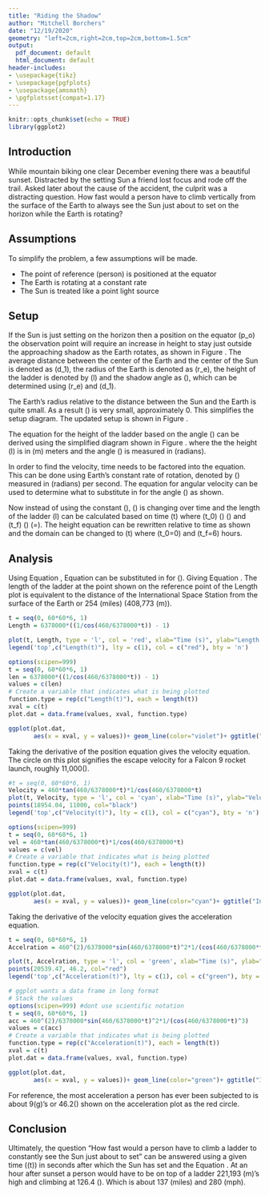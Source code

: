 ```yaml
---
title: "Riding the Shadow"
author: "Mitchell Borchers"
date: "12/19/2020"
geometry: "left=2cm,right=2cm,top=2cm,bottom=1.5cm"
output:
  pdf_document: default
  html_document: default
header-includes:
- \usepackage{tikz}
- \usepackage{pgfplots}
- \usepackage{amsmath}
- \pgfplotsset{compat=1.17}
---
```


```r
knitr::opts_chunk$set(echo = TRUE)
library(ggplot2)
```

## Introduction
While mountain biking one clear December evening there was a beautiful sunset. Distracted by the setting Sun a friend lost focus and rode off the trail. Asked later about the cause of the accident, the culprit was a distracting question. How fast would a person have to climb vertically from the surface of the Earth to always see the Sun just about to set on the horizon while the Earth is rotating?

## Assumptions
To simplify the problem, a few assumptions will be made.

  *   The point of reference (person) is positioned at the equator  
  *   The Earth is rotating at a constant rate  
  *   The Sun is treated like a point light source

\begin{figure}
\begin{center}
\tikzset{every picture/.style={line width=0.75pt}}  

\begin{tikzpicture}[x=0.75pt,y=0.75pt,yscale=-1,xscale=1]
%uncomment if require: \path (0,363);

%Shape: Arc [id:dp5979442796737424] 
\draw  [draw opacity=0][fill={rgb, 255:red, 155; green, 155; blue, 155 }  ,fill opacity=1 ] (142.96,213.96) .. controls (144.24,216.21) and (144.97,218.75) .. (144.97,221.44) -- (126.5,221.44) -- cycle ; \draw  [color={rgb, 255:red, 0; green, 0; blue, 0 }  ,draw opacity=1 ] (142.96,213.96) .. controls (144.24,216.21) and (144.97,218.75) .. (144.97,221.44) ;
%Straight Lines [id:da10895072412186346] 
\draw [color={rgb, 255:red, 0; green, 0; blue, 0 }  ,draw opacity=1 ]   (387.14,221.44) -- (126.5,221.44) ;
\draw [shift={(126.5,221.44)}, rotate = 180] [color={rgb, 255:red, 0; green, 0; blue, 0 }  ,draw opacity=1 ][fill={rgb, 255:red, 0; green, 0; blue, 0 }  ,fill opacity=1 ][line width=0.75]      (0, 0) circle [x radius= 3.35, y radius= 3.35]   ;
\draw [shift={(387.14,221.44)}, rotate = 180] [color={rgb, 255:red, 0; green, 0; blue, 0 }  ,draw opacity=1 ][fill={rgb, 255:red, 0; green, 0; blue, 0 }  ,fill opacity=1 ][line width=0.75]      (0, 0) circle [x radius= 3.35, y radius= 3.35]   ;
%Shape: Circle [id:dp7494036003123736] 
\draw  [color={rgb, 255:red, 0; green, 0; blue, 0 }  ,draw opacity=1 ] (267.58,221.44) .. controls (267.58,155.41) and (321.11,101.88) .. (387.14,101.88) .. controls (453.17,101.88) and (506.7,155.41) .. (506.7,221.44) .. controls (506.7,287.47) and (453.17,341) .. (387.14,341) .. controls (321.11,341) and (267.58,287.47) .. (267.58,221.44) -- cycle ;
%Straight Lines [id:da6159860195586249] 
\draw [color={rgb, 255:red, 0; green, 0; blue, 0 }  ,draw opacity=1 ] [dash pattern={on 0.84pt off 2.51pt}]  (387.14,101.88) -- (387.14,86) ;
\draw [shift={(387.14,86)}, rotate = 270] [color={rgb, 255:red, 0; green, 0; blue, 0 }  ,draw opacity=1 ][fill={rgb, 255:red, 0; green, 0; blue, 0 }  ,fill opacity=1 ][line width=0.75]      (0, 0) circle [x radius= 3.35, y radius= 3.35]   ;
\draw [shift={(387.14,101.88)}, rotate = 270] [color={rgb, 255:red, 0; green, 0; blue, 0 }  ,draw opacity=1 ][fill={rgb, 255:red, 0; green, 0; blue, 0 }  ,fill opacity=1 ][line width=0.75]      (0, 0) circle [x radius= 3.35, y radius= 3.35]   ;
%Straight Lines [id:da734083825946463] 
\draw [color={rgb, 255:red, 0; green, 0; blue, 0 }  ,draw opacity=1 ]   (126.5,221.44) -- (521.84,15.94) ;
\draw [shift={(524.5,14.56)}, rotate = 512.53] [fill={rgb, 255:red, 0; green, 0; blue, 0 }  ,fill opacity=1 ][line width=0.08]  [draw opacity=0] (10.72,-5.15) -- (0,0) -- (10.72,5.15) -- (7.12,0) -- cycle    ;
%Straight Lines [id:da8499549568646694] 
\draw [color={rgb, 255:red, 0; green, 0; blue, 0 }  ,draw opacity=1 ]   (387.14,221.44) -- (325.5,118) ;
\draw [shift={(325.5,118)}, rotate = 239.21] [color={rgb, 255:red, 0; green, 0; blue, 0 }  ,draw opacity=1 ][fill={rgb, 255:red, 0; green, 0; blue, 0 }  ,fill opacity=1 ][line width=0.75]      (0, 0) circle [x radius= 3.35, y radius= 3.35]   ;
\draw [shift={(387.14,221.44)}, rotate = 239.21] [color={rgb, 255:red, 0; green, 0; blue, 0 }  ,draw opacity=1 ][fill={rgb, 255:red, 0; green, 0; blue, 0 }  ,fill opacity=1 ][line width=0.75]      (0, 0) circle [x radius= 3.35, y radius= 3.35]   ;
%Shape: Arc [id:dp06307158422330672] 
\draw  [draw opacity=0][fill={rgb, 255:red, 155; green, 155; blue, 155 }  ,fill opacity=1 ] (378.5,205.56) .. controls (380.65,204.12) and (383.13,203.21) .. (385.82,203.02) -- (387.14,221.44) -- cycle ; \draw  [color={rgb, 255:red, 0; green, 0; blue, 0 }  ,draw opacity=1 ] (378.5,205.56) .. controls (380.65,204.12) and (383.13,203.21) .. (385.82,203.02) ;
%Straight Lines [id:da8602948959997141] 
\draw [color={rgb, 255:red, 0; green, 0; blue, 0 }  ,draw opacity=1 ]   (387.14,101.88) -- (387.14,221.44) ;
\draw [shift={(387.14,221.44)}, rotate = 90] [color={rgb, 255:red, 0; green, 0; blue, 0 }  ,draw opacity=1 ][fill={rgb, 255:red, 0; green, 0; blue, 0 }  ,fill opacity=1 ][line width=0.75]      (0, 0) circle [x radius= 3.35, y radius= 3.35]   ;
\draw [shift={(387.14,101.88)}, rotate = 90] [color={rgb, 255:red, 0; green, 0; blue, 0 }  ,draw opacity=1 ][fill={rgb, 255:red, 0; green, 0; blue, 0 }  ,fill opacity=1 ][line width=0.75]      (0, 0) circle [x radius= 3.35, y radius= 3.35]   ;
%Shape: Right Angle [id:dp8283873611803174] 
\draw   (330.66,127.62) -- (321.05,132.78) -- (315.88,123.16) ;
%Shape: Right Angle [id:dp8692075461903701] 
\draw   (387.14,210.8) -- (376.5,210.8) -- (376.5,221.44) ;

% Text Node
\draw (165,210) node  [font=\small,color={rgb, 255:red, 0; green, 0; blue, 0 }  ,opacity=1 ]  {$\alpha $};
% Text Node
\draw (126.5,236.44) node  [font=\small,color={rgb, 255:red, 0; green, 0; blue, 0 }  ,opacity=1 ]  {$Sun$};
% Text Node
\draw (250.58,235.44) node  [font=\small,color={rgb, 255:red, 0; green, 0; blue, 0 }  ,opacity=1 ]  {$d_{1}$};
% Text Node
\draw (401.14,161.66) node  [font=\small,color={rgb, 255:red, 0; green, 0; blue, 0 }  ,opacity=1 ]  {$r_{e}$};
% Text Node
\draw (387.14,235.44) node  [font=\small,color={rgb, 255:red, 0; green, 0; blue, 0 }  ,opacity=1 ]  {$Earth$};
% Text Node
\draw (402.14,91.88) node  [font=\small,color={rgb, 255:red, 0; green, 0; blue, 0 }  ,opacity=1 ]  {$l$};
% Text Node
\draw (377,179) node  [font=\small,color={rgb, 255:red, 0; green, 0; blue, 0 }  ,opacity=1 ]  {$\alpha $};
% Text Node
\draw (341.58,174) node  [font=\small,color={rgb, 255:red, 0; green, 0; blue, 0 }  ,opacity=1 ]  {$r_{e}$};
% Text Node
\draw (401.14,116.88) node  [font=\small,color={rgb, 255:red, 0; green, 0; blue, 0 }  ,opacity=1 ]  {$p_{o}$};


\end{tikzpicture}
\end{center}
\caption{Diagram of the line of the shadow cast by the Sun.}
\label{fig:simple}
\end{figure}

\newpage

## Setup
If the Sun is just setting on the horizon then a position on the equator \(p_o\) the observation point will require an increase in height to stay just outside the approaching shadow as the Earth rotates, as shown in Figure \ref{fig:simple}. The average distance between the center of the Earth and the center of the Sun is denoted as \(d_1\), the radius of the Earth is denoted as \(r_e\), the height of the ladder is denoted by \(l\)
and the shadow angle as \(\alpha\), which can be determined using \(r_e\) and \(d_1\).

\begin{align*}
\sin(\alpha) &= \frac{r_e}{d_1} \\
\alpha &= \sin^{-1}(\frac{r_e}{d_1}) \\
\alpha &\approx 0
\end{align*}

The Earth's radius relative to the distance between the Sun and the Earth is quite small. As a result \(\alpha\) is very small, approximately 0. This simplifies the setup diagram. The updated setup is shown in Figure \ref{fig:alpha}.

\begin{figure}
\begin{center}
\tikzset{every picture/.style={line width=0.75pt}}
\begin{tikzpicture}[x=0.75pt,y=0.75pt,yscale=-1,xscale=1]

%uncomment if require: \path (0,353); %set diagram left start at 0, and has height of 353

%Shape: Arc [id:dp6189110146389809] 
\draw  [draw opacity=0][fill={rgb, 255:red, 155; green, 155; blue, 155 }  ,fill opacity=1 ] (293.53,154.65) .. controls (293.54,154.65) and (293.56,154.65) .. (293.58,154.65) .. controls (303.72,154.65) and (312.38,160.86) .. (315.79,169.61) -- (293.58,177.88) -- cycle ; \draw  [color={rgb, 255:red, 0; green, 0; blue, 0 }  ,draw opacity=1 ] (293.53,154.65) .. controls (293.54,154.65) and (293.56,154.65) .. (293.58,154.65) .. controls (303.72,154.65) and (312.38,160.86) .. (315.79,169.61) ;
%Shape: Circle [id:dp9427194203411393] 
\draw  [color={rgb, 255:red, 0; green, 0; blue, 0 }  ,draw opacity=1 ] (222.46,177.88) .. controls (222.46,138.6) and (254.3,106.76) .. (293.58,106.76) .. controls (332.86,106.76) and (364.7,138.6) .. (364.7,177.88) .. controls (364.7,217.16) and (332.86,249) .. (293.58,249) .. controls (254.3,249) and (222.46,217.16) .. (222.46,177.88) -- cycle ;
%Straight Lines [id:da8476482622829371] 
\draw [color={rgb, 255:red, 0; green, 0; blue, 0 }  ,draw opacity=1 ]   (293.58,106.76) -- (293.58,177.88) ;
\draw [shift={(293.58,177.88)}, rotate = 90] [color={rgb, 255:red, 0; green, 0; blue, 0 }  ,draw opacity=1 ][fill={rgb, 255:red, 0; green, 0; blue, 0 }  ,fill opacity=1 ][line width=0.75]      (0, 0) circle [x radius= 3.35, y radius= 3.35]   ;
\draw [shift={(293.58,106.76)}, rotate = 90] [color={rgb, 255:red, 0; green, 0; blue, 0 }  ,draw opacity=1 ][fill={rgb, 255:red, 0; green, 0; blue, 0 }  ,fill opacity=1 ][line width=0.75]      (0, 0) circle [x radius= 3.35, y radius= 3.35]   ;
%Straight Lines [id:da6975926883679724] 
\draw [color={rgb, 255:red, 0; green, 0; blue, 0 }  ,draw opacity=1 ]   (465.5,106.76) -- (147.5,106.76) ;
\draw [shift={(468.5,106.76)}, rotate = 180] [fill={rgb, 255:red, 0; green, 0; blue, 0 }  ,fill opacity=1 ][line width=0.08]  [draw opacity=0] (10.72,-5.15) -- (0,0) -- (10.72,5.15) -- (7.12,0) -- cycle    ;
%Straight Lines [id:da9008053005401193] 
\draw  [dash pattern={on 4.5pt off 4.5pt}]  (468.5,106.76) -- (293.58,177.88) ;
%Shape: Arc [id:dp052299292995587] 
\draw  [draw opacity=0] (383.85,190.9) .. controls (381.42,207.89) and (374.3,223.37) .. (363.85,235.99) -- (293.58,177.88) -- cycle ; \draw   (383.85,190.9) .. controls (381.42,207.89) and (374.3,223.37) .. (363.85,235.99) ;
%Straight Lines [id:da5802801373055342] 
\draw    (363.85,235.99) -- (360.5,239.76) ;
\draw [shift={(358.5,242)}, rotate = 311.72] [fill={rgb, 255:red, 0; green, 0; blue, 0 }  ][line width=0.08]  [draw opacity=0] (8.93,-4.29) -- (0,0) -- (8.93,4.29) -- cycle    ;
%Shape: Right Angle [id:dp1178456535341934] 
\draw   (305.5,107.88) -- (305.5,118.68) -- (294.7,118.68) ;

% Text Node
\draw (282.58,142.88) node  [font=\small,color={rgb, 255:red, 0; green, 0; blue, 0 }  ,opacity=1 ]  {$r_{e}$};
% Text Node
\draw (293.58,260) node  [font=\small,color={rgb, 255:red, 0; green, 0; blue, 0 }  ,opacity=1 ]  {$Earth$};
% Text Node
\draw (396.58,156.88) node  [font=\small,color={rgb, 255:red, 0; green, 0; blue, 0 }  ,opacity=1 ]  {$r_{e} +l$};
% Text Node
\draw (313.58,144.88) node  [font=\small,color={rgb, 255:red, 0; green, 0; blue, 0 }  ,opacity=1 ]  {$\phi $};
\end{tikzpicture}
\end{center}
\caption{Setup}
\label{fig:alpha}
\end{figure}

The equation for the height of the ladder based on the angle \(\phi\) can be derived using the simplified diagram shown in Figure \ref{fig:alpha}. where the the height \(l\) is in \(m\) meters and the angle \(\phi\) is measured in \(radians\).

\begin{align}
\label{eq:phi}
\cos(\phi) &= \frac{r_e}{r_e+l}\nonumber \\
r_e+l &= \frac{r_e}{cos(\phi)}\nonumber \\
l &= r_e\left(\frac{1}{cos(\phi)}-1\right)\nonumber \\
l(\phi) &= r_e\left(\frac{1}{cos(\phi)}-1\right)
\end{align}

In order to find the velocity, time needs to be factored into the equation. This can be done using Earth's constant rate of rotation, denoted by \(\omega\) measured in \(radians\) per second. The equation for angular velocity can be used to determine what to substitute in for the angle \(\phi\) as shown.

\begin{equation}
\label{eq:omega}
\omega = \frac{v_e}{r_e}
\end{equation}

Now instead of using the constant \(\phi\), \(\omega\) is changing over time and the length of the ladder \(l\) can be calculated based on time \(t\) where \(t_0\) \(\rightarrow\) \(\phi=0\) and \(t_f\) \(\rightarrow\) \(\phi=\frac{\pi}{2}\). The height equation can be rewritten relative to time as shown and the domain can be changed to \(t\) where \(t_0=0\) and \(t_f=6\) hours.

## Analysis
Using Equation \ref{eq:phi}, Equation \ref{eq:omega} can be substituted in for \(\phi\). Giving Equation \ref{eq:len}. The length of the ladder at the point shown on the reference point of the Length plot is equivalent to the distance of the International Space Station from the surface of the Earth or 254 \(miles\) (408,773 \(m\)). 

\begin{equation}
\label{eq:len}
l(t)=r_{e}\left(\frac{1}{cos\left(\frac{v_{e}}{r_{e}} t\right)}-1\right)
\end{equation}

```r
t = seq(0, 60*60*6, 1)
Length = 6378000*((1/cos(460/6378000*t)) - 1)

plot(t, Length, type = 'l', col = 'red', xlab="Time (s)", ylab="Length (meters)")
legend('top',c("Length(t)"), lty = c(1), col = c("red"), bty = 'n')
```

```r
options(scipen=999)
t = seq(0, 60*60*6, 1)
len = 6378000*((1/cos(460/6378000*t)) - 1)
values = c(len)
# Create a variable that indicates what is being plotted
function.type = rep(c("Length(t)"), each = length(t))
xval = c(t)
plot.dat = data.frame(values, xval, function.type)

ggplot(plot.dat, 
       aes(x = xval, y = values))+ geom_line(color="violet")+ ggtitle("Length Plot")+ xlab("Time(s)")+ ylab("Length(m)")+ geom_point(shape=1, aes(x=4836.77, y=408773), colour="black", size=2)
```

\newpage
Taking the derivative of the position equation gives the velocity equation. The circle on this plot signifies the escape velocity for a Falcon 9 rocket launch, roughly 11,000\(\frac{m}{s^2}\).

\begin{equation}
\label{eq:vel}
l'(t)=v_e tan\left(\frac{v_e}{r_e}t\right)sec\left(\frac{v_e}{r_e} t\right)
\end{equation}

```r
#t = seq(0, 60*60*6, 1)
Velocity = 460*tan(460/6378000*t)*1/cos(460/6378000*t)
plot(t, Velocity, type = 'l', col = 'cyan', xlab="Time (s)", ylab="Velocity (meters/s)")
points(18954.04, 11000, col="black")
legend('top',c("Velocity(t)"), lty = c(1), col = c("cyan"), bty = 'n')
```
```r
options(scipen=999)
t = seq(0, 60*60*6, 1)
vel = 460*tan(460/6378000*t)*1/cos(460/6378000*t)
values = c(vel)
# Create a variable that indicates what is being plotted
function.type = rep(c("Velocity(t)"), each = length(t))
xval = c(t)
plot.dat = data.frame(values, xval, function.type)

ggplot(plot.dat, 
       aes(x = xval, y = values))+ geom_line(color="cyan")+ ggtitle("Instantaneous Velocity Plot")+ xlab("Time(s)")+ ylab("Velocity(m/s)")+ geom_point(shape=1, aes(x=18954.04, y=11000), colour="black", size=2)

```

\newpage
Taking the derivative of the velocity equation gives the acceleration equation.

\begin{equation}
\label{eq:acc}
l''(t)=\frac{v_e^2}{r_e}\left(sin^2\left(\frac{v_e}{r_e}t\right)+1\right)sec^3\left(\frac{v_e}{r_e} t\right)
\end{equation}

```r
t = seq(0, 60*60*6, 1)
Accelration = 460^(2)/6378000*sin(460/6378000*t)^2*1/(cos(460/6378000*t)^3)

plot(t, Accelration, type = 'l', col = 'green', xlab="Time (s)", ylab="Acceleration (meters/s^2)")
points(20539.47, 46.2, col="red")
legend('top',c("Acceleration(t)"), lty = c(1), col = c("green"), bty = 'n')
```

```r
# ggplot wants a data frame in long format
# Stack the values
options(scipen=999) #dont use scientific notation
t = seq(0, 60*60*6, 1)
acc = 460^(2)/6378000*sin(460/6378000*t)^2*1/(cos(460/6378000*t)^3)
values = c(acc)
# Create a variable that indicates what is being plotted
function.type = rep(c("Acceleration(t)"), each = length(t))
xval = c(t)
plot.dat = data.frame(values, xval, function.type)

ggplot(plot.dat, 
       aes(x = xval, y = values))+ geom_line(color="green")+ ggtitle("Instantaneous Acceleration Plot")+ xlab("Time(s)")+ ylab("Acceleration(m/s^2)")+ geom_point(shape=1, aes(x=20539.47, y=46.2), colour="red", size=2)
```

For reference, the most acceleration a person has ever been subjected to is about 9\(g\)'s or 46.2\(\frac{m}{s^2}\) shown on the acceleration plot as the red circle.

## Conclusion
Ultimately, the question "How fast would a person have to climb a ladder to constantly see the Sun just about to set" can be answered using a given time (\(t\)) in seconds after which the Sun has set and the Equation \ref{eq:vel}. At an hour after sunset a person would have to be on top of a ladder 221,193 \(m\)'s high and climbing at 126.4 \(\frac{m}{s}\). Which is about 137 \(miles\) and 280 \(mph\).






